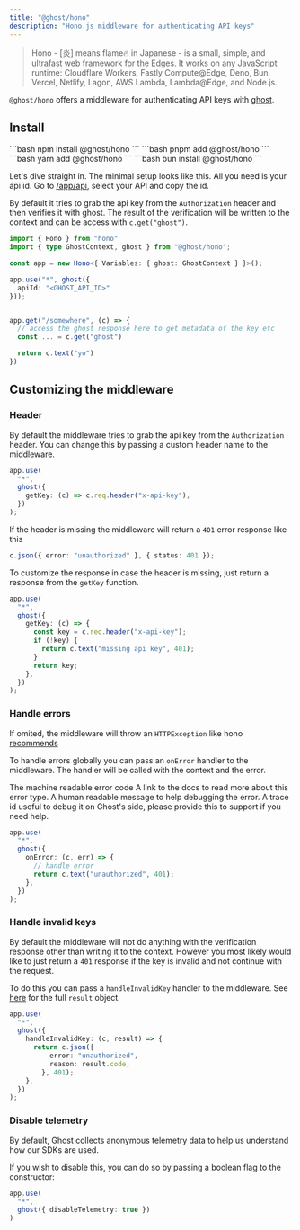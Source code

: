 ```yaml
---
title: "@ghost/hono"
description: "Hono.js middleware for authenticating API keys"
---
```


> Hono - [炎] means flame🔥 in Japanese - is a small, simple, and ultrafast web framework for the Edges. It works on any JavaScript runtime: Cloudflare Workers, Fastly Compute@Edge, Deno, Bun, Vercel, Netlify, Lagon, AWS Lambda, Lambda@Edge, and Node.js.

`@ghost/hono` offers a middleware for authenticating API keys with [ghost](https://ghost.com).


<Card icon="github" title="github.com/getghost/ghost/tree/main/packages/hono" href="https://github.com/getghost/ghost/tree/main/packages/hono"/>


## Install

<Tabs>
  <Tab title="npm">
  ```bash
   npm install @ghost/hono
   ```
  </Tab>
  <Tab title="pnpm">
  ```bash
   pnpm add @ghost/hono
   ```
  </Tab>
  <Tab title="yarn">
  ```bash
   yarn add @ghost/hono
   ```
  </Tab>
  <Tab title="bun">
    ```bash
    bun install @ghost/hono
    ```
  </Tab>
</Tabs>

Let's dive straight in. The minimal setup looks like this. All you need is your api id. Go to [/app/api](https://app.ghost.com/apis), select your API and copy the id.

By default it tries to grab the api key from the `Authorization` header and then verifies it with ghost.
The result of the verification will be written to the context and can be access with `c.get("ghost")`.

```ts
import { Hono } from "hono"
import { type GhostContext, ghost } from "@ghost/hono";

const app = new Hono<{ Variables: { ghost: GhostContext } }>();

app.use("*", ghost({
  apiId: "<GHOST_API_ID>"
}));


app.get("/somewhere", (c) => {
  // access the ghost response here to get metadata of the key etc
  const ... = c.get("ghost")

  return c.text("yo")
})
```

## Customizing the middleware



### Header

By default the middleware tries to grab the api key from the `Authorization` header. You can change this by passing a custom header name to the middleware.

```ts
app.use(
  "*",
  ghost({
    getKey: (c) => c.req.header("x-api-key"),
  })
);
```

If the header is missing the middleware will return a `401` error response like this

```ts
c.json({ error: "unauthorized" }, { status: 401 });
```

To customize the response in case the header is missing, just return a response from the `getKey` function.

```ts
app.use(
  "*",
  ghost({
    getKey: (c) => {
      const key = c.req.header("x-api-key");
      if (!key) {
        return c.text("missing api key", 401);
      }
      return key;
    },
  })
);
```

### Handle errors

If omited, the middleware will throw an `HTTPException` like hono [recommends](https://hono.dev/api/exception)

To handle errors globally you can pass an `onError` handler to the middleware.
The handler will be called with the context and the error.

<Expandable title="GhostError">
  <ResponseField name="code" type="string" required>
    The machine readable error code
  </ResponseField>
  <ResponseField name="docs" type="string" required>
    A link to the docs to read more about this error type.
  </ResponseField>
  <ResponseField name="message" type="string" required>
    A human readable message to help debugging the error.
  </ResponseField>
  <ResponseField name="requestId" type="string" required>
    A trace id useful to debug it on Ghost's side, please provide this to
    support if you need help.
  </ResponseField>
</Expandable>

```ts
app.use(
  "*",
  ghost({
    onError: (c, err) => {
      // handle error
      return c.text("unauthorized", 401);
    },
  })
);
```

### Handle invalid keys

By default the middleware will not do anything with the verification response other than writing it to the context.
However you most likely would like to just return a `401` response if the key is invalid and not continue with the request.

To do this you can pass a `handleInvalidKey` handler to the middleware.
See [here](/libraries/ts/sdk/keys/verify#response) for the full `result` object.

```ts
app.use(
  "*",
  ghost({
    handleInvalidKey: (c, result) => {
      return c.json({
          error: "unauthorized",
          reason: result.code,
        }, 401);
    },
  })
);
```

### Disable telemetry

By default, Ghost collects anonymous telemetry data to help us understand how our SDKs are used.

If you wish to disable this, you can do so by passing a boolean flag to the constructor:

```ts
app.use(
  "*",
  ghost({ disableTelemetry: true })
)
```
